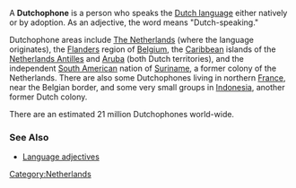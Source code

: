 A '''Dutchophone''' is a person who speaks the [[Dutch language]] either natively or by adoption. As an adjective, the word means "Dutch-speaking."

Dutchophone areas include [[The Netherlands]] (where the language originates), the [[Flanders]] region of [[Belgium]], the [[Caribbean]] islands of the [[Netherlands Antilles]] and [[Aruba]] (both Dutch territories), and the independent [[South America]]n nation of [[Suriname]], a former colony of the Netherlands. There are also some Dutchophones living in northern [[France]], near the Belgian border, and some very small groups in [[Indonesia]], another former Dutch colony.

There are an estimated 21 million Dutchophones world-wide.

===See Also===
*[[Language adjectives]]

[[Category:Netherlands]]